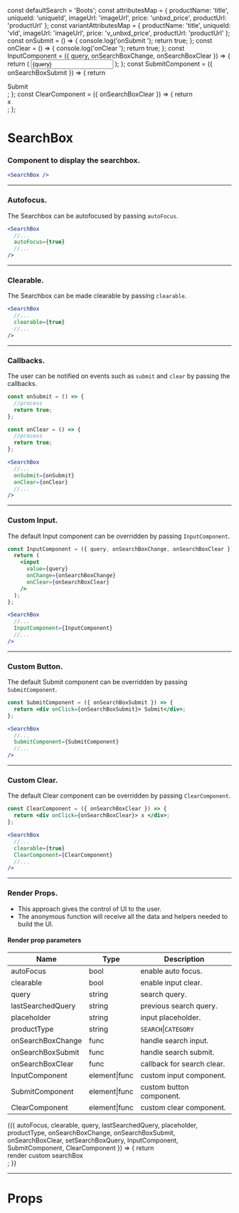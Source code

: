 
const defaultSearch = 'Boots';
const attributesMap = {
  productName: 'title',
  uniqueId: 'uniqueId',
  imageUrl: 'imageUrl',
  price: 'unbxd_price',
  productUrl: 'productUrl'
};
const variantAttributesMap = {
  productName: 'title',
  uniqueId: 'vId',
  imageUrl: 'imageUrl',
  price: 'v_unbxd_price',
  productUrl: 'productUrl'
};
const onSubmit = () => {
  console.log('onSubmit ');
  return true;
};
const onClear = () => {
  console.log('onClear ');
  return true;
};
const InputComponent = ({ query, onSearchBoxChange, onSearchBoxClear }) => {
  return (
    <input
      value={query}
      onChange={onSearchBoxChange}
      onClear={onSearchBoxClear}
    />
  );
};
const SubmitComponent = ({ onSearchBoxSubmit }) => {
  return <div onClick={onSearchBoxSubmit}> Submit</div>;
};
const ClearComponent = ({ onSearchBoxClear }) => {
  return <div onClick={onSearchBoxClear}> x </div>;
};

<Meta title="SearchBox" component={SearchBox} />

# SearchBox

### Component to display the searchbox.

```jsx
<SearchBox />
```

<Preview>
  <Story name="default">
    <UnbxdSearchWrapper
      siteKey="wildearthclone-neto-com-au808941566310465"
      apiKey="e6959ae0b643d51b565dc3e01bf41ec1"
    >
      <SearchBox />
      <Products
        attributesMap={attributesMap}
        showVariants={true}
        variantAttributesMap={variantAttributesMap}
      />
      <div className="hidden">
        <SearchBox defaultSearch={defaultSearch} />
      </div>
    </UnbxdSearchWrapper>
  </Story>
</Preview>

---

### Autofocus.

The Searchbox can be autofocused by passing `autoFocus`.

```jsx
<SearchBox
  //...
  autoFocus={true}
  //...
/>
```

<Preview>
  <Story name="with autofocus">
    <UnbxdSearchWrapper
      siteKey="wildearthclone-neto-com-au808941566310465"
      apiKey="e6959ae0b643d51b565dc3e01bf41ec1"
    >
      <SearchBox autoFocus={true} />
      <Products
        attributesMap={attributesMap}
        showVariants={true}
        variantAttributesMap={variantAttributesMap}
      />
      <div className="hidden">
        <SearchBox defaultSearch={defaultSearch} />
      </div>
    </UnbxdSearchWrapper>
  </Story>
</Preview>

---

### Clearable.

The Searchbox can be made clearable by passing `clearable`.

```jsx
<SearchBox
  //...
  clearable={true}
  //...
/>
```

<Preview>
  <Story name="with clear">
    <UnbxdSearchWrapper
      siteKey="wildearthclone-neto-com-au808941566310465"
      apiKey="e6959ae0b643d51b565dc3e01bf41ec1"
    >
      <SearchBox clearable={true} />
      <Products
        attributesMap={attributesMap}
        showVariants={true}
        variantAttributesMap={variantAttributesMap}
      />
      <div className="hidden">
        <SearchBox defaultSearch={defaultSearch} />
      </div>
    </UnbxdSearchWrapper>
  </Story>
</Preview>

---

### Callbacks.

The user can be notified on events such as `submit` and `clear` by passing the callbacks.

```js
const onSubmit = () => {
  //process
  return true;
};

const onClear = () => {
  //process
  return true;
};
```

```jsx
<SearchBox
  //...
  onSubmit={onSubmit}
  onClear={onClear}
  //...
/>
```

<Preview>
  <Story name="with calllbacks">
    <UnbxdSearchWrapper
      siteKey="wildearthclone-neto-com-au808941566310465"
      apiKey="e6959ae0b643d51b565dc3e01bf41ec1"
    >
      <SearchBox onSubmit={onSubmit} onClear={onClear} />
      <Products
        attributesMap={attributesMap}
        showVariants={true}
        variantAttributesMap={variantAttributesMap}
      />
      <div className="hidden">
        <SearchBox defaultSearch={defaultSearch} />
      </div>
    </UnbxdSearchWrapper>
  </Story>
</Preview>

---

### Custom Input.

The default Input component can be overridden by passing `InputComponent`.

```jsx
const InputComponent = ({ query, onSearchBoxChange, onSearchBoxClear }) => {
  return (
    <input
      value={query}
      onChange={onSearchBoxChange}
      onClear={onSearchBoxClear}
    />
  );
};
```

```jsx
<SearchBox
  //...
  InputComponent={InputComponent}
  //...
/>
```

<Preview>
  <Story name="with custom input">
    <UnbxdSearchWrapper
      siteKey="wildearthclone-neto-com-au808941566310465"
      apiKey="e6959ae0b643d51b565dc3e01bf41ec1"
    >
      <SearchBox InputComponent={InputComponent} />
      <Products
        attributesMap={attributesMap}
        showVariants={true}
        variantAttributesMap={variantAttributesMap}
      />
      <div className="hidden">
        <SearchBox defaultSearch={defaultSearch} />
      </div>
    </UnbxdSearchWrapper>
  </Story>
</Preview>

---

### Custom Button.

The default Submit component can be overridden by passing `SubmitComponent`.

```jsx
const SubmitComponent = ({ onSearchBoxSubmit }) => {
  return <div onClick={onSearchBoxSubmit}> Submit</div>;
};
```

```jsx
<SearchBox
  //...
  SubmitComponent={SubmitComponent}
  //...
/>
```

<Preview>
  <Story name="with custom button">
    <UnbxdSearchWrapper
      siteKey="wildearthclone-neto-com-au808941566310465"
      apiKey="e6959ae0b643d51b565dc3e01bf41ec1"
    >
      <SearchBox SubmitComponent={SubmitComponent} />
      <Products
        attributesMap={attributesMap}
        showVariants={true}
        variantAttributesMap={variantAttributesMap}
      />
      <div className="hidden">
        <SearchBox defaultSearch={defaultSearch} />
      </div>
    </UnbxdSearchWrapper>
  </Story>
</Preview>

---

### Custom Clear.

The default Clear component can be overridden by passing `ClearComponent`.

```jsx
const ClearComponent = ({ onSearchBoxClear }) => {
  return <div onClick={onSearchBoxClear}> x </div>;
};
```

```jsx
<SearchBox
  //...
  clearable={true}
  ClearComponent={ClearComponent}
  //...
/>
```

<Preview>
  <Story name="with custom clear">
    <UnbxdSearchWrapper
      siteKey="wildearthclone-neto-com-au808941566310465"
      apiKey="e6959ae0b643d51b565dc3e01bf41ec1"
    >
      <SearchBox clearable={true} ClearComponent={ClearComponent} />
      <Products
        attributesMap={attributesMap}
        showVariants={true}
        variantAttributesMap={variantAttributesMap}
      />
      <div className="hidden">
        <SearchBox defaultSearch={defaultSearch} />
      </div>
    </UnbxdSearchWrapper>
  </Story>
</Preview>

---

### Render Props.

- This approach gives the control of UI to the user.
- The anonymous function will receive all the data and helpers needed to build the UI.

#### Render prop parameters

| Name              | Type          | Description                |
| ----------------- | ------------- | -------------------------- |
| autoFocus         | bool          | enable auto focus.         |
| clearable         | bool          | enable input clear.        |
| query             | string        | search query.              |
| lastSearchedQuery | string        | previous search query.     |
| placeholder       | string        | input placeholder.         |
| productType       | string        | `SEARCH`\|`CATEGORY`       |
| onSearchBoxChange | func          | handle search input.       |
| onSearchBoxSubmit | func          | handle search submit.      |
| onSearchBoxClear  | func          | callback for search clear. |
| InputComponent    | element\|func | custom input component.    |
| SubmitComponent   | element\|func | custom button component.   |
| ClearComponent    | element\|func | custom clear component.    |

<Preview>
  <Story name="with render props">
    <UnbxdSearchWrapper
      siteKey="wildearthclone-neto-com-au808941566310465"
      apiKey="e6959ae0b643d51b565dc3e01bf41ec1"
    >
      <SearchBox>
        {({
          autoFocus,
          clearable,
          query,
          lastSearchedQuery,
          placeholder,
          productType,
          onSearchBoxChange,
          onSearchBoxSubmit,
          onSearchBoxClear,
          setSearchBoxQuery,
          InputComponent,
          SubmitComponent,
          ClearComponent
        }) => {
          return <div>render custom searchBox</div>;
        }}
      </SearchBox>
      <Products
        attributesMap={attributesMap}
        showVariants={true}
        variantAttributesMap={variantAttributesMap}
      />
      <div className="hidden">
        <SearchBox defaultSearch={defaultSearch} />
      </div>
    </UnbxdSearchWrapper>
  </Story>
</Preview>

---

# Props

<Props of={SearchBox} />
